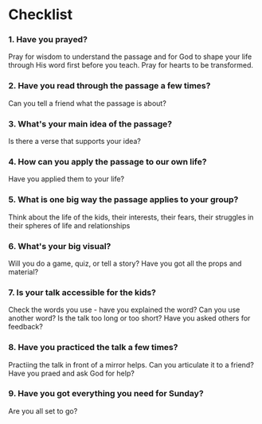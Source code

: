 # Checklist

### 1. Have you prayed?

Pray for wisdom to understand the passage and for God to shape your life through His word first before you teach. Pray for hearts to be transformed.

### 2. Have you read through the passage a few times?

Can you tell a friend what the passage is about?

### 3. What's your main idea of the passage?

Is there a verse that supports your idea?

### 4. How can you apply the passage to our own life?

Have you applied them to your life?

### 5. What is one big way the passage applies to your group?

Think about the life of the kids, their interests, their fears, their struggles in their spheres of life and relationships

### 6. What's your big visual?

Will you do a game, quiz, or tell a story? Have you got all the props and material?

### 7. Is your talk accessible for the kids?

Check the words you use - have you explained the word? Can you use another word? Is the talk too long or too short? Have you asked others for feedback?

### 8. Have you practiced the talk a few times?

Practiing the talk in front of a mirror helps. Can you articulate it to a friend? Have you praed and ask God for help?

### 9. Have you got everything you need for Sunday?

Are you all set to go?
